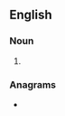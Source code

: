 ==English==

===Noun===
{{head|en|noun form}}

# {{plural of|en|tenacle}}

===Anagrams===
* {{anagrams|en|a=aceelnst|cleanest|encastle|latences}}